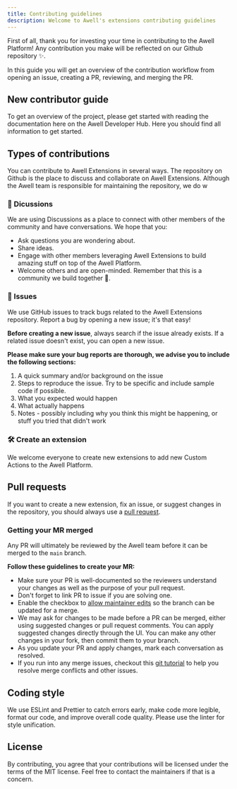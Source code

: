 ```yaml
---
title: Contributing guidelines
description: Welcome to Awell's extensions contributing guidelines
---
```


First of all, thank you for investing your time in contributing to the Awell Platform! Any contribution you make will be reflected on our Github repository ✨.

In this guide you will get an overview of the contribution workflow from opening an issue, creating a PR, reviewing, and merging the PR.

## New contributor guide

To get an overview of the project, please get started with reading the documentation here on the Awell Developer Hub. Here you should find all information to get started.

## Types of contributions

You can contribute to Awell Extensions in several ways. The repository on Github is the place to discuss and collaborate on Awell Extensions. Although the Awell team is responsible for maintaining the repository, we do w

### 📣 Dicussions

We are using Discussions as a place to connect with other members of the community and have conversations. We hope that you:

- Ask questions you are wondering about.
- Share ideas.
- Engage with other members leveraging Awell Extensions to build amazing stuff on top of the Awell Platform.
- Welcome others and are open-minded. Remember that this is a community we build together 💪.

### 🐞 Issues

We use GitHub issues to track bugs related to the Awell Extensions repository. Report a bug by opening a new issue; it's that easy!

**Before creating a new issue**, always search if the issue already exists. If a related issue doesn't exist, you can open a new issue.

**Please make sure your bug reports are thorough, we advise you to include the following sections:**

1. A quick summary and/or background on the issue
2. Steps to reproduce the issue. Try to be specific and include sample code if possible.
3. What you expected would happen
4. What actually happens
5. Notes - possibly including why you think this might be happening, or stuff you tried that didn't work

### 🛠️ Create an extension

We welcome everyone to create new extensions to add new Custom Actions to the Awell Platform.

## Pull requests

If you want to create a new extension, fix an issue, or suggest changes in the repository, you should always use a [pull request](https://docs.github.com/en/github/collaborating-with-issues-and-pull-requests/about-pull-requests).

### Getting your MR merged

Any PR will ultimately be reviewed by the Awell team before it can be merged to the `main` branch.

**Follow these guidelines to create your MR:**

- Make sure your PR is well-documented so the reviewers understand your changes as well as the purpose of your pull request.
- Don't forget to link PR to issue if you are solving one.
- Enable the checkbox to [allow maintainer edits](https://docs.github.com/en/pull-requests/collaborating-with-pull-requests/working-with-forks/allowing-changes-to-a-pull-request-branch-created-from-a-fork) so the branch can be updated for a merge.
- We may ask for changes to be made before a PR can be merged, either using suggested changes or pull request comments. You can apply suggested changes directly through the UI. You can make any other changes in your fork, then commit them to your branch.
- As you update your PR and apply changes, mark each conversation as resolved.
- If you run into any merge issues, checkout this [git tutorial](https://github.com/skills/resolve-merge-conflicts) to help you resolve merge conflicts and other issues.

## Coding style

We use ESLint and Prettier to catch errors early, make code more legible, format our code, and improve overall code quality. Please use the linter for style unification.

## License

By contributing, you agree that your contributions will be licensed under the terms of the MIT license. Feel free to contact the maintainers if that is a concern.
